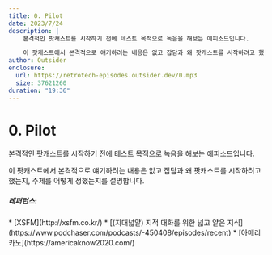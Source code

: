 ```yaml
---
title: 0. Pilot
date: 2023/7/24
description: |
    본격적인 팟캐스트를 시작하기 전에 테스트 목적으로 녹음을 해보는 에피소드입니다.

    이 팟캐스트에서 본격적으로 얘기하려는 내용은 없고 잡담과 왜 팟캐스트를 시작하려고 했는지, 주제를 어떻게 정했는지를 설명합니다.
author: Outsider
enclosure:
  url: https://retrotech-episodes.outsider.dev/0.mp3
  size: 37621260
duration: "19:36"
---
```


# 0. Pilot

본격적인 팟캐스트를 시작하기 전에 테스트 목적으로 녹음을 해보는 에피소드입니다.

이 팟캐스트에서 본격적으로 얘기하려는 내용은 없고 잡담과 왜 팟캐스트를 시작하려고 했는지,
주제를 어떻게 정했는지를 설명합니다.

##### 레퍼런스:
<div class="refs">
* [XSFM](http://xsfm.co.kr/)
* [(지대넓얕) 지적 대화를 위한 넓고 얕은 지식](https://www.podchaser.com/podcasts/-450408/episodes/recent)
* [아메리카노](https://americaknow2020.com/)
</div>


<Badges
  apple="https://podcasts.apple.com/kr/podcast/0-pilot/id1698903712?i=1000622055384"
  youtube="https://youtu.be/jgzfbpgknUg"
  google="https://podcasts.google.com/feed/aHR0cHM6Ly9yZXRyb3RlY2gub3V0c2lkZXIuZGV2L2ZlZWQueG1s/episode/aHR0cHM6Ly9yZXRyb3RlY2gub3V0c2lkZXIuZGV2L2VwaXNvZGVzLzA"
  spotify="https://open.spotify.com/episode/1ZleFkFkxeA7HCSmo7pooG"
/>
